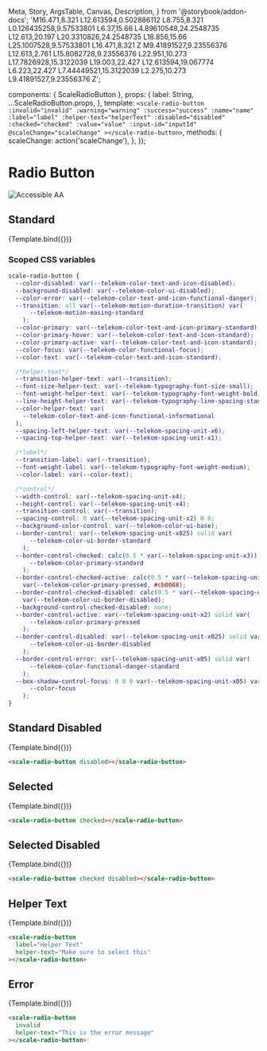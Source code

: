   Meta,
  Story,
  ArgsTable,
  Canvas,
  Description,
} from '@storybook/addon-docs';
  'M16.471,8.321 L12.613594,0.502886112 L8.755,8.321 L0.126435258,9.57533801 L6.37,15.66 L4.89610548,24.2548735 L12.613,20.197 L20.3310826,24.2548735 L18.856,15.66 L25.1007528,9.57533801 L16.471,8.321 Z M9.41891527,9.23556376 L12.613,2.761 L15.8082728,9.23556376 L22.951,10.273 L17.7826928,15.3122039 L19.003,22.427 L12.613594,19.067774 L6.223,22.427 L7.44449521,15.3122039 L2.275,10.273 L9.41891527,9.23556376 Z';

<Meta
  title="Components/Radio Button"
  component={ScaleRadioButton}
  argTypes={{}}
/>

  components: { ScaleRadioButton },
  props: {
    label: String,
    ...ScaleRadioButton.props,
  },
  template: `
    <scale-radio-button
      :invalid="invalid"
      :warning="warning"
      :success="success"
      :name="name"
      :label="label"
      :helper-text="helperText"
      :disabled="disabled"
      :checked="checked"
      :value="value"
      :input-id="inputId"
      @scaleChange="scaleChange"
    ></scale-radio-button>
  `,
  methods: {
    scaleChange: action('scaleChange'),
  },
});

<div
  style={{
    display: 'inline-flex',
    alignItems: 'center',
    justifyContent: 'space-between',
    width: '100%',
  }}
>
  <h1>Radio Button</h1>
  <img src="assets/aa.png" alt="Accessible AA" />
</div>

## Standard

<Canvas withSource="none">
  <Story
    name="Standard"
    args={{
      label: 'Radio',
    }}
  >
    {Template.bind({})}
  </Story>
</Canvas>

<ArgsTable story="Standard" />

### Scoped CSS variables

```css
scale-radio-button {
  --color-disabled: var(--telekom-color-text-and-icon-disabled);
  --background-disabled: var(--telekom-color-ui-disabled);
  --color-error: var(--telekom-color-text-and-icon-functional-danger);
  --transition: all var(--telekom-motion-duration-transition) var(
      --telekom-motion-easing-standard
    );
  --color-primary: var(--telekom-color-text-and-icon-primary-standard);
  --color-primary-hover: var(--telekom-color-text-and-icon-standard);
  --color-primary-active: var(--telekom-color-text-and-icon-standard);
  --color-focus: var(--telekom-color-functional-focus);
  --color-text: var(--telekom-color-text-and-icon-standard);

  /*helper-text*/
  --transition-helper-text: var(--transition);
  --font-size-helper-text: var(--telekom-typography-font-size-small);
  --font-weight-helper-text: var(--telekom-typography-font-weight-bold);
  --line-height-helper-text: var(--telekom-typography-line-spacing-standard);
  --color-helper-text: var(
    --telekom-color-text-and-icon-functional-informational
  );
  --spacing-left-helper-text: var(--telekom-spacing-unit-x6);
  --spacing-top-helper-text: var(--telekom-spacing-unit-x1);

  /*label*/
  --transition-label: var(--transition);
  --font-weight-label: var(--telekom-typography-font-weight-medium);
  --color-label: var(--color-text);

  /*control*/
  --width-control: var(--telekom-spacing-unit-x4);
  --height-control: var(--telekom-spacing-unit-x4);
  --transition-control: var(--transition);
  --spacing-control: 0 var(--telekom-spacing-unit-x2) 0 0;
  --background-color-control: var(--telekom-color-ui-base);
  --border-control: var(--telekom-spacing-unit-x025) solid var(
      --telekom-color-ui-border-standard
    );
  --border-control-checked: calc(0.5 * var(--telekom-spacing-unit-x3)) solid var(
      --telekom-color-primary-standard
    );
  --border-control-checked-active: calc(0.5 * var(--telekom-spacing-unit-x3)) solid
    var(--telekom-color-primary-pressed, #cb0068);
  --border-control-checked-disabled: calc(0.5 * var(--telekom-spacing-unit-x3)) solid
    var(--telekom-color-ui-border-disabled);
  --background-control-checked-disabled: none;
  --border-control-active: var(--telekom-spacing-unit-x2) solid var(
      --telekom-color-primary-pressed
    );
  --border-control-disabled: var(--telekom-spacing-unit-x025) solid var(
      --telekom-color-ui-border-disabled
    );
  --border-control-error: var(--telekom-spacing-unit-x05) solid var(
      --telekom-color-functional-danger-standard
    );
  --box-shadow-control-focus: 0 0 0 var(--telekom-spacing-unit-x05) var(
      --color-focus
    );
}
```

## Standard Disabled

<Canvas withSource="none">
  <Story
    name="Standard Disabled"
    args={{
      label: 'Standard Disabled',
      disabled: true,
    }}
  >
    {Template.bind({})}
  </Story>
</Canvas>

```html
<scale-radio-button disabled></scale-radio-button>
```

## Selected

<Canvas withSource="none">
  <Story
    name="Selected"
    args={{
      label: 'Selected',
      checked: true,
    }}
  >
    {Template.bind({})}
  </Story>
</Canvas>

```html
<scale-radio-button checked></scale-radio-button>
```

## Selected Disabled

<Canvas withSource="none">
  <Story
    name="Selected Disabled"
    args={{
      label: 'Selected Disabled',
      checked: true,
      disabled: true,
    }}
  >
    {Template.bind({})}
  </Story>
</Canvas>

```html
<scale-radio-button checked disabled></scale-radio-button>
```

## Helper Text

<Canvas withSource="none">
  <Story
    name="Helper Text"
    args={{
      label: 'Helper Text',
      helperText: 'Make sure to select this',
    }}
  >
    {Template.bind({})}
  </Story>
</Canvas>

```html
<scale-radio-button
  label="Helper Text"
  helper-text="Make sure to select this"
></scale-radio-button>
```

## Error

<Canvas withSource="none">
  <Story
    name="Error"
    args={{
      label: 'Standard with error',
      invalid: true,
      helperText: 'This is the error message',
    }}
  >
    {Template.bind({})}
  </Story>
</Canvas>

```html
<scale-radio-button
  invalid
  helper-text="This is the error message"
></scale-radio-button>
```
